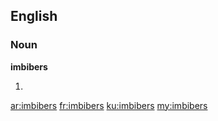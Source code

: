 ==English==
===Noun===
'''imbibers'''

#{{plural of|imbiber}}

[[ar:imbibers]]
[[fr:imbibers]]
[[ku:imbibers]]
[[my:imbibers]]